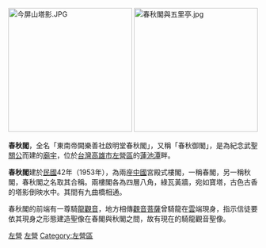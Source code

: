 [[File:今屏山塔影.JPG|250px]]
[[File:春秋閣與五里亭.jpg|250px]]

'''春秋閣'''，全名「東南帝闕樂善社啟明堂春秋閣」，又稱「春秋御閣」，是為紀念武聖[[關公|關公]]而建的[[廟宇|廟宇]]，位於[[台灣|台灣]][[高雄市|高雄市]][[左營區|左營區]]的[[蓮池潭|蓮池潭]]畔。

'''春秋閣'''建於[[中華民國|民國]]42年（1953年），為兩座[[中國|中國]]宮殿式樓閣，一稱春閣，另一稱秋閣，春秋閣之名取其合稱。兩樓閣各為四層八角，綠瓦黃牆，宛如寶塔，古色古香的塔影倒映水中。其間有九曲橋相通。

春秋閣的前端有一尊騎[[龍|龍]][[觀音|觀音]]，地方相傳[[觀音菩薩|觀音菩薩]]曾騎龍在[[雲|雲]]端現身，指示信徒要依其現身之形態建造聖像在春閣與秋閣之間，故有現在的騎龍觀音聖像。

[[Category:高雄市旅遊景點|左營]]
[[Category:高雄市關帝廟|左營]]
[[Category:左營區|Category:左營區]]